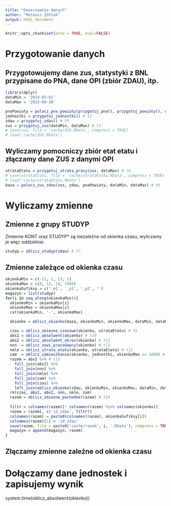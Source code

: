 ```yaml
---
title: "Generowanie danych"
author: "Mateusz Żółtak"
output: html_document
---
```


```r
knitr::opts_chunk$set(echo = TRUE, eval=FALSE)
```

# Przygotowanie danych

## Przygotowujemy dane zus, statystyki z BNL przypisane do PNA, dane OPI (zbiór ZDAU), itp.

```r
library(dplyr)
dataMin = '2014-01-01'
dataMax = '2015-09-30'

pnaPowiaty = polacz_pna_powiaty(przygotuj_pna(), przygotuj_powiaty(), dataMin, dataMax) # t1
jednostki = przygotuj_jednostki() # t2
zdau = przygotuj_zdau() # t5
zus = przygotuj_zus(dataMin, dataMax) # t3
# save(zus, file = 'cache/ZUS.RData', compress = TRUE)
# load('cache/ZUS.RData')
```

## Wyliczamy pomocniczy zbiór etat etatu i złączamy dane ZUS z danymi OPI

```r
utrataEtatu = przygotuj_utrata_pracy(zus, dataMax) # t4
# save(utrataEtatu, file = 'cache/utrataEtatu.RData', compress = TRUE)
# load('cache/utrataEtatu.RData')
baza = polacz_zus_zdau(zus, zdau, pnaPowiaty, dataMin, dataMax) # t6
```

# Wyliczamy zmienne

## Zmienne z grupy STUDYP

Zmienne KONT oraz STUDYP* są niezależne od okienka czasu, wyliczamy je więc oddzielnie:
```r
studyp = oblicz_studyp(zdau) # t7
```

## Zmienne zależące od okienka czasu

```r
okienkaMin = c(-11, 1, 13, 1)
okienkaMax = c(0, 12, 24, 1000)
okienkaSufiksy = c('_m1', '_p1', '_p2', '')
magazyn = list(studyp)
for(i in seq_along(okienkaMin)){
  okienkoMin = okienkaMin[i]
  okienkoMax = okienkaMax[i]
  cat(okienkoMin, '-', okienkoMax)

  okienko = oblicz_okienko(baza, okienkoMin, okienkoMax, dataMin, dataMax) # t8

  czas = oblicz_zmienne_czasowe(okienko, utrataEtatu) # t9
  abs1 = oblicz_absolwent(okienko) # t10
  abs2 = oblicz_absolwent_okres(okienko) # t11
  nnn  = oblicz_nowi_pracodawcy(okienko) # t12
  nmle = oblicz_utrata_etatu(okienko, utrataEtatu) # t13
  zam  = oblicz_zamieszkanie(okienko, jednostki, okienkoMax == 1000) # t14
  razem = abs1 %>% # t15
    full_join(abs2) %>%
    full_join(nnn) %>%
    full_join(nmle) %>%
    full_join(zam) %>%
    full_join(czas) %>%
    left_join(oblicz_okienko(zdau, okienkoMin, okienkoMax, dataMin, dataMax)) # left_join, bo zdau zawiera też nieabsolwentów
  rm(czas, abs1, abs2, nnn, nmle, zam)
  razem = oblicz_zmienne_pochodne(razem) # t16
  
  filtr = colnames(razem)[! colnames(razem) %in% colnames(okienko)]
  razem = razem[, c('id_zdau', filtr)]
  colnames(razem) = paste0(colnames(razem), okienkaSufiksy[i])
  colnames(razem)[1] = 'id_zdau'
  save(razem, file = paste0('cache/razem', i, '.RData'), compress = TRUE)
  magazyn = append(magazyn, razem)
}
```

## Złączamy zmienne zależne od okienka czasu

# Dołączamy dane jednostek i zapisujemy wynik

system.time(oblicz_absolwent(okienko))
